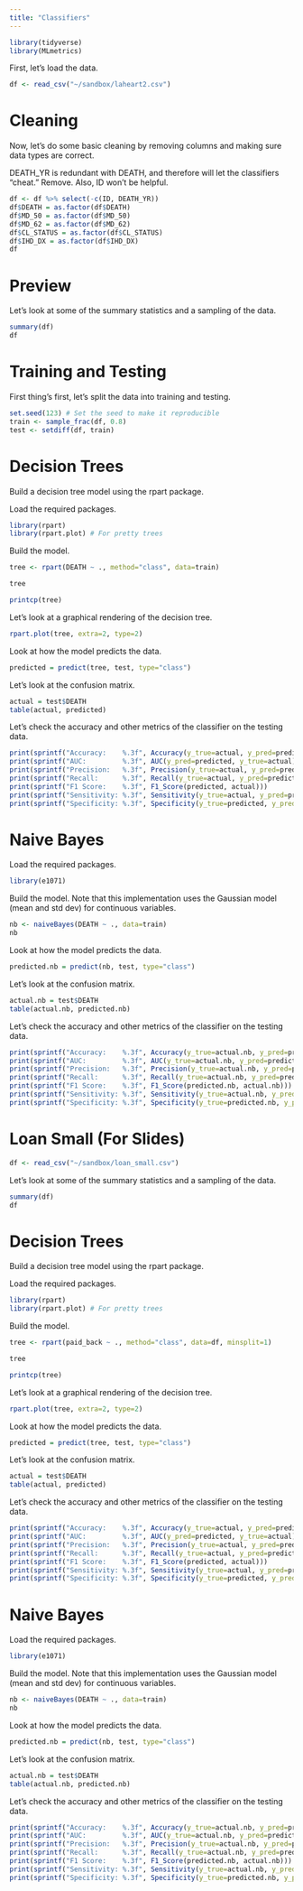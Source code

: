 ```yaml
---
title: "Classifiers"
---
```



```r
library(tidyverse)
library(MLmetrics)
```

First, let's load the data.

```r
df <- read_csv("~/sandbox/laheart2.csv")
```


# Cleaning

Now, let's do some basic cleaning by removing columns and making sure data types are correct.

DEATH_YR is redundant with DEATH, and therefore will let the classifiers "cheat." Remove.
Also, ID won't be helpful.

```r
df <- df %>% select(-c(ID, DEATH_YR))
df$DEATH = as.factor(df$DEATH)
df$MD_50 = as.factor(df$MD_50)
df$MD_62 = as.factor(df$MD_62)
df$CL_STATUS = as.factor(df$CL_STATUS)
df$IHD_DX = as.factor(df$IHD_DX)
df
```

# Preview

Let's look at some of the summary statistics and a sampling of the data.

```r
summary(df)
df
```

# Training and Testing

First thing's first, let's split the data into training and testing.

```r
set.seed(123) # Set the seed to make it reproducible
train <- sample_frac(df, 0.8)
test <- setdiff(df, train)
```

# Decision Trees

Build a decision tree model using the rpart package.

Load the required packages.

```r
library(rpart)
library(rpart.plot) # For pretty trees
```



Build the model.

```r
tree <- rpart(DEATH ~ ., method="class", data=train)
```


```r
tree
```


```r
printcp(tree)
```

Let's look at a graphical rendering of the decision tree.

```r
rpart.plot(tree, extra=2, type=2)
```

Look at how the model predicts the data.

```r
predicted = predict(tree, test, type="class") 
```

Let's look at the confusion matrix.

```r
actual = test$DEATH
table(actual, predicted)
```

Let's check the accuracy and other metrics of the classifier on the testing data.

```r
print(sprintf("Accuracy:    %.3f", Accuracy(y_true=actual, y_pred=predicted)))
print(sprintf("AUC:         %.3f", AUC(y_pred=predicted, y_true=actual)))
print(sprintf("Precision:   %.3f", Precision(y_true=actual, y_pred=predicted)))
print(sprintf("Recall:      %.3f", Recall(y_true=actual, y_pred=predicted)))
print(sprintf("F1 Score:    %.3f", F1_Score(predicted, actual)))
print(sprintf("Sensitivity: %.3f", Sensitivity(y_true=actual, y_pred=predicted)))
print(sprintf("Specificity: %.3f", Specificity(y_true=predicted, y_pred=actual)))
```

# Naive Bayes

Load the required packages.
```r
library(e1071)
```

Build the model. Note that this implementation uses the Gaussian model (mean and std dev) for continuous variables.

```r
nb <- naiveBayes(DEATH ~ ., data=train)
nb
```
Look at how the model predicts the data.


```r
predicted.nb = predict(nb, test, type="class")
```

Let's look at the confusion matrix.

```r
actual.nb = test$DEATH
table(actual.nb, predicted.nb)
```

Let's check the accuracy and other metrics of the classifier on the testing data.

```r
print(sprintf("Accuracy:    %.3f", Accuracy(y_true=actual.nb, y_pred=predicted.nb)))
print(sprintf("AUC:         %.3f", AUC(y_true=actual.nb, y_pred=predicted.nb)))
print(sprintf("Precision:   %.3f", Precision(y_true=actual.nb, y_pred=predicted.nb)))
print(sprintf("Recall:      %.3f", Recall(y_true=actual.nb, y_pred=predicted.nb)))
print(sprintf("F1 Score:    %.3f", F1_Score(predicted.nb, actual.nb)))
print(sprintf("Sensitivity: %.3f", Sensitivity(y_true=actual.nb, y_pred=predicted.nb)))
print(sprintf("Specificity: %.3f", Specificity(y_true=predicted.nb, y_pred=actual.nb)))
```


# Loan Small (For Slides)



```r
df <- read_csv("~/sandbox/loan_small.csv")
```


Let's look at some of the summary statistics and a sampling of the data.

```r
summary(df)
df
```



# Decision Trees

Build a decision tree model using the rpart package.

Load the required packages.

```r
library(rpart)
library(rpart.plot) # For pretty trees
```



Build the model.

```r
tree <- rpart(paid_back ~ ., method="class", data=df, minsplit=1)
```


```r
tree
```


```r
printcp(tree)
```

Let's look at a graphical rendering of the decision tree.

```r
rpart.plot(tree, extra=2, type=2)
```

Look at how the model predicts the data.

```r
predicted = predict(tree, test, type="class") 
```

Let's look at the confusion matrix.

```r
actual = test$DEATH
table(actual, predicted)
```

Let's check the accuracy and other metrics of the classifier on the testing data.

```r
print(sprintf("Accuracy:    %.3f", Accuracy(y_true=actual, y_pred=predicted)))
print(sprintf("AUC:         %.3f", AUC(y_pred=predicted, y_true=actual)))
print(sprintf("Precision:   %.3f", Precision(y_true=actual, y_pred=predicted)))
print(sprintf("Recall:      %.3f", Recall(y_true=actual, y_pred=predicted)))
print(sprintf("F1 Score:    %.3f", F1_Score(predicted, actual)))
print(sprintf("Sensitivity: %.3f", Sensitivity(y_true=actual, y_pred=predicted)))
print(sprintf("Specificity: %.3f", Specificity(y_true=predicted, y_pred=actual)))
```

# Naive Bayes

Load the required packages.
```r
library(e1071)
```

Build the model. Note that this implementation uses the Gaussian model (mean and std dev) for continuous variables.

```r
nb <- naiveBayes(DEATH ~ ., data=train)
nb
```
Look at how the model predicts the data.


```r
predicted.nb = predict(nb, test, type="class")
```

Let's look at the confusion matrix.

```r
actual.nb = test$DEATH
table(actual.nb, predicted.nb)
```

Let's check the accuracy and other metrics of the classifier on the testing data.

```r
print(sprintf("Accuracy:    %.3f", Accuracy(y_true=actual.nb, y_pred=predicted.nb)))
print(sprintf("AUC:         %.3f", AUC(y_true=actual.nb, y_pred=predicted.nb)))
print(sprintf("Precision:   %.3f", Precision(y_true=actual.nb, y_pred=predicted.nb)))
print(sprintf("Recall:      %.3f", Recall(y_true=actual.nb, y_pred=predicted.nb)))
print(sprintf("F1 Score:    %.3f", F1_Score(predicted.nb, actual.nb)))
print(sprintf("Sensitivity: %.3f", Sensitivity(y_true=actual.nb, y_pred=predicted.nb)))
print(sprintf("Specificity: %.3f", Specificity(y_true=predicted.nb, y_pred=actual.nb)))
```
